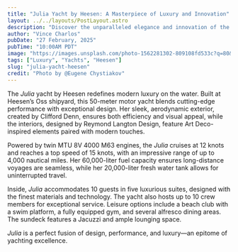 ```yaml
---
title: "Julia Yacht by Heesen: A Masterpiece of Luxury and Innovation"
layout: ../../layouts/PostLayout.astro
description: "Discover the unparalleled elegance and innovation of the Julia Yacht by Heesen, setting new standards in luxury yachting."
author: "Vince Charlos"
pubDate: "27 February, 2025"
pubTime: "10:00AM PDT"
image: "https://images.unsplash.com/photo-1562281302-809108fd533c?q=80&w=2070&auto=format&fit=crop&ixlib=rb-4.0.3&ixid=M3wxMjA3fDB8MHxwaG90by1wYWdlfHx8fGVufDB8fHx8fA%3D%3D"
tags: ["Luxury", "Yachts", "Heesen"]
slug: "julia-yacht-heesen"
credit: "Photo by @Eugene Chystiakov"
---
```


The _Julia_ yacht by Heesen redefines modern luxury on the water. Built at Heesen’s Oss shipyard, this 50-meter motor yacht blends cutting-edge performance with exceptional design. Her sleek, aerodynamic exterior, created by Clifford Denn, ensures both efficiency and visual appeal, while the interiors, designed by Reymond Langton Design, feature Art Deco-inspired elements paired with modern touches.

Powered by twin MTU 8V 4000 M63 engines, the _Julia_ cruises at 12 knots and reaches a top speed of 15 knots, with an impressive range of up to 4,000 nautical miles. Her 60,000-liter fuel capacity ensures long-distance voyages are seamless, while her 20,000-liter fresh water tank allows for uninterrupted travel.

Inside, _Julia_ accommodates 10 guests in five luxurious suites, designed with the finest materials and technology. The yacht also hosts up to 10 crew members for exceptional service. Leisure options include a beach club with a swim platform, a fully equipped gym, and several alfresco dining areas. The sundeck features a Jacuzzi and ample lounging space.

_Julia_ is a perfect fusion of design, performance, and luxury—an epitome of yachting excellence.
